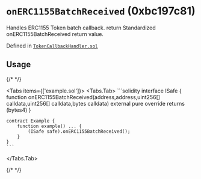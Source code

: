 



# `onERC1155BatchReceived` (0xbc197c81)



Handles ERC1155 Token batch callback.
return Standardized onERC1155BatchReceived return value.


Defined in [`TokenCallbackHandler.sol`](https://github.com/safe-global/safe-smart-account/tree/v1.4.1/contracts/handler/TokenCallbackHandler.sol#L26)


## Usage

{/* <!-- vale off --> */}

<Tabs items={['example.sol']}>
  <Tabs.Tab>
    ```solidity
    interface ISafe {
        function onERC1155BatchReceived(address,address,uint256[] calldata,uint256[] calldata,bytes calldata) external pure override returns (bytes4)
    }

    contract Example {
        function example() ... {
            (ISafe safe).onERC1155BatchReceived();
        }
    }
    ```
  </Tabs.Tab>
</Tabs>

{/* <!-- vale on --> */}






